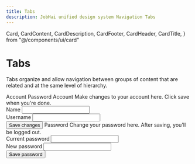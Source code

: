 ```yaml
---
title: Tabs
description: JobHai unified design system Navigation Tabs
---
```


  Card,
  CardContent,
  CardDescription,
  CardFooter,
  CardHeader,
  CardTitle,
} from "@/components/ui/card"


# Tabs
 
Tabs organize and allow navigation between groups of content that are related and at the same level of hierarchy. 

<div className='flex  justify-center items-center h-[500px] w-full border border-gray-200 rounded-md mt-3'>

<div className="flex w-full max-w-sm flex-col gap-6">
      <Tabs defaultValue="account">
        <TabsList>
          <TabsTrigger value="account">Account</TabsTrigger>
          <TabsTrigger value="password">Password</TabsTrigger>
        </TabsList>
        <TabsContent value="account">
          <Card>
            <CardHeader>
              <CardTitle>Account</CardTitle>
              <CardDescription>
                Make changes to your account here. Click save when you&apos;re
                done.
              </CardDescription>
            </CardHeader>
            <CardContent className="grid gap-6">
              <div className="grid gap-3">
                <Label htmlFor="tabs-demo-name">Name</Label>
                <Input id="tabs-demo-name" defaultValue="Anuska Ranjan" />
              </div>
              <div className="grid gap-3">
                <Label htmlFor="tabs-demo-username">Username</Label>
                <Input id="tabs-demo-username" defaultValue="@Anuska" />
              </div>
            </CardContent>
            <CardFooter>
              <Button>Save changes</Button>
            </CardFooter>
          </Card>
        </TabsContent>
        <TabsContent value="password">
          <Card>
            <CardHeader>
              <CardTitle>Password</CardTitle>
              <CardDescription>
                Change your password here. After saving, you&apos;ll be logged
                out.
              </CardDescription>
            </CardHeader>
            <CardContent className="grid gap-6">
              <div className="grid gap-3">
                <Label htmlFor="tabs-demo-current">Current password</Label>
                <Input id="tabs-demo-current" type="password" />
              </div>
              <div className="grid gap-3">
                <Label htmlFor="tabs-demo-new">New password</Label>
                <Input id="tabs-demo-new" type="password" />
              </div>
            </CardContent>
            <CardFooter>
              <Button>Save password</Button>
            </CardFooter>
          </Card>
        </TabsContent>
      </Tabs>
    </div>
    </div>
